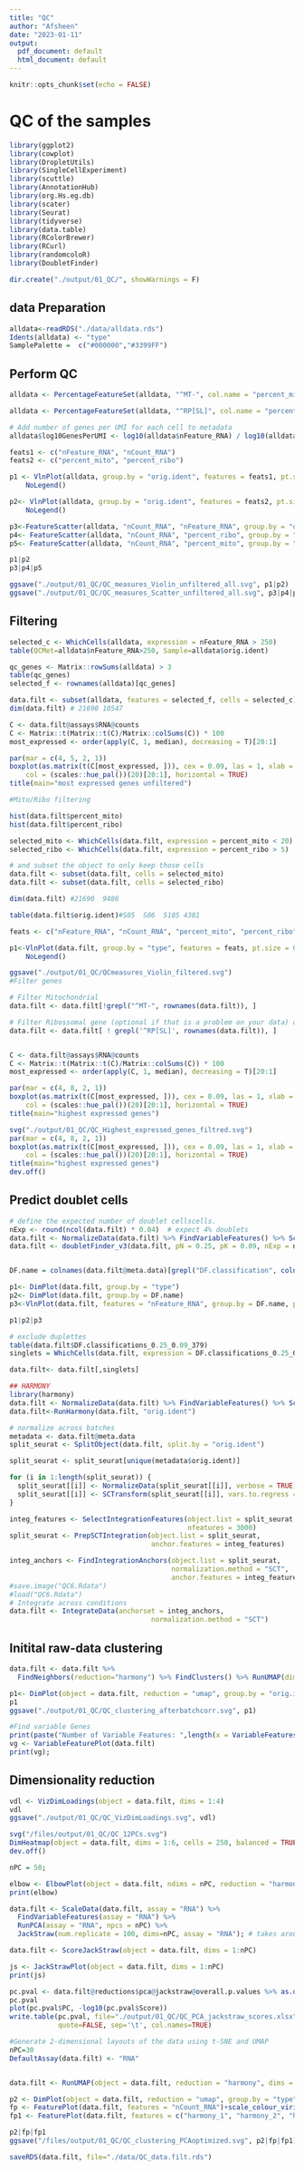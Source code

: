 ```yaml
---
title: "QC"
author: "Afsheen"
date: "2023-01-11"
output:
  pdf_document: default
  html_document: default
---
```


```r
knitr::opts_chunk$set(echo = FALSE)

```

# QC of the samples

```r
library(ggplot2)
library(cowplot)
library(DropletUtils)
library(SingleCellExperiment)
library(scuttle)
library(AnnotationHub)
library(org.Hs.eg.db)
library(scater)
library(Seurat)
library(tidyverse)
library(data.table)
library(RColorBrewer)
library(RCurl)
library(randomcoloR)
library(DoubletFinder)

dir.create("./output/01_QC/", showWarnings = F)
```

## data Preparation

```r
alldata<-readRDS("./data/alldata.rds")
Idents(alldata) <- "type"
SamplePalette =  c("#000000","#3399FF")
```

## Perform QC

```r

alldata <- PercentageFeatureSet(alldata, "^MT-", col.name = "percent_mito")

alldata <- PercentageFeatureSet(alldata, "^RP[SL]", col.name = "percent_ribo")

# Add number of genes per UMI for each cell to metadata
alldata$log10GenesPerUMI <- log10(alldata$nFeature_RNA) / log10(alldata$nCount_RNA)

feats1 <- c("nFeature_RNA", "nCount_RNA")
feats2 <- c("percent_mito", "percent_ribo")

p1 <- VlnPlot(alldata, group.by = "orig.ident", features = feats1, pt.size = 0.1, ncol = 3) +
    NoLegend()

p2<- VlnPlot(alldata, group.by = "orig.ident", features = feats2, pt.size = 0.1, ncol = 3) +
    NoLegend()

p3<-FeatureScatter(alldata, "nCount_RNA", "nFeature_RNA", group.by = "orig.ident", pt.size = 0.5)
p4<- FeatureScatter(alldata, "nCount_RNA", "percent_ribo", group.by = "orig.ident", pt.size = 0.5)
p5<- FeatureScatter(alldata, "nCount_RNA", "percent_mito", group.by = "orig.ident", pt.size = 0.5)

p1|p2
p3|p4|p5

ggsave("./output/01_QC/QC_measures_Violin_unfiltered_all.svg", p1|p2)
ggsave("./output/01_QC/QC_measures_Scatter_unfiltered_all.svg", p3|p4|p5)
```

## Filtering

```r
selected_c <- WhichCells(alldata, expression = nFeature_RNA > 250)
table(QCMet=alldata$nFeature_RNA>250, Sample=alldata$orig.ident)

qc_genes <- Matrix::rowSums(alldata) > 3
table(qc_genes)
selected_f <- rownames(alldata)[qc_genes]

data.filt <- subset(alldata, features = selected_f, cells = selected_c)
dim(data.filt) # 21690 10547

C <- data.filt@assays$RNA@counts
C <- Matrix::t(Matrix::t(C)/Matrix::colSums(C)) * 100
most_expressed <- order(apply(C, 1, median), decreasing = T)[20:1]

par(mar = c(4, 5, 2, 1))
boxplot(as.matrix(t(C[most_expressed, ])), cex = 0.09, las = 1, xlab = "% total count per cell",
    col = (scales::hue_pal())(20)[20:1], horizontal = TRUE)
title(main="most expressed genes unfiltered")

#Mito/Ribo filtering

hist(data.filt$percent_mito)
hist(data.filt$percent_ribo)

selected_mito <- WhichCells(data.filt, expression = percent_mito < 20)
selected_ribo <- WhichCells(data.filt, expression = percent_ribo > 5)

# and subset the object to only keep those cells
data.filt <- subset(data.filt, cells = selected_mito)
data.filt <- subset(data.filt, cells = selected_ribo)

dim(data.filt) #21690  9486

table(data.filt$orig.ident)#S05  S06  5105 4381 

feats <- c("nFeature_RNA", "nCount_RNA", "percent_mito", "percent_ribo")

p1<-VlnPlot(data.filt, group.by = "type", features = feats, pt.size = 0.1, ncol = 2) +
    NoLegend()

ggsave("./output/01_QC/QCmeasures_Violin_filtered.svg")
#Filter genes

# Filter Mitochondrial
data.filt <- data.filt[!grepl("^MT-", rownames(data.filt)), ]

# Filter Ribossomal gene (optional if that is a problem on your data) data.filt
data.filt <- data.filt[ ! grepl('^RP[SL]', rownames(data.filt)), ]


C <- data.filt@assays$RNA@counts
C <- Matrix::t(Matrix::t(C)/Matrix::colSums(C)) * 100
most_expressed <- order(apply(C, 1, median), decreasing = T)[20:1]

par(mar = c(4, 8, 2, 1))
boxplot(as.matrix(t(C[most_expressed, ])), cex = 0.09, las = 1, xlab = "% total count per cell",
    col = (scales::hue_pal())(20)[20:1], horizontal = TRUE)
title(main="highest expressed genes")

svg("./output/01_QC/QC_Highest_expressed_genes_filtred.svg")
par(mar = c(4, 8, 2, 1))
boxplot(as.matrix(t(C[most_expressed, ])), cex = 0.09, las = 1, xlab = "% total count per cell",
    col = (scales::hue_pal())(20)[20:1], horizontal = TRUE)
title(main="highest expressed genes")
dev.off()

```

## Predict doublet cells

```r
# define the expected number of doublet cellscells.
nExp <- round(ncol(data.filt) * 0.04)  # expect 4% doublets
data.filt <- NormalizeData(data.filt) %>% FindVariableFeatures() %>% ScaleData() %>% RunPCA() %>% RunUMAP(dims=1:20)
data.filt <- doubletFinder_v3(data.filt, pN = 0.25, pK = 0.09, nExp = nExp, PCs = 1:20)


DF.name = colnames(data.filt@meta.data)[grepl("DF.classification", colnames(data.filt@meta.data))]

p1<- DimPlot(data.filt, group.by = "type")
p2<- DimPlot(data.filt, group.by = DF.name)
p3<-VlnPlot(data.filt, features = "nFeature_RNA", group.by = DF.name, pt.size = 0.1)

p1|p2|p3

# exclude duplettes
table(data.filt$DF.classifications_0.25_0.09_379)
singlets = WhichCells(data.filt, expression = DF.classifications_0.25_0.09_379=="Singlet")

data.filt<- data.filt[,singlets]

```

```r
## HARMONY
library(harmony)
data.filt <- NormalizeData(data.filt) %>% FindVariableFeatures() %>% ScaleData()
data.filt<-RunHarmony(data.filt, "orig.ident")
```

```r
# normalize across batches 
metadata <- data.filt@meta.data
split_seurat <- SplitObject(data.filt, split.by = "orig.ident")

split_seurat <- split_seurat[unique(metadata$orig.ident)]

for (i in 1:length(split_seurat)) {
  split_seurat[[i]] <- NormalizeData(split_seurat[[i]], verbose = TRUE)
  split_seurat[[i]] <- SCTransform(split_seurat[[i]], vars.to.regress = c("percent_mito", "nCount_RNA"))
}

integ_features <- SelectIntegrationFeatures(object.list = split_seurat, 
                                            nfeatures = 3000) 
split_seurat <- PrepSCTIntegration(object.list = split_seurat, 
                                   anchor.features = integ_features)

integ_anchors <- FindIntegrationAnchors(object.list = split_seurat, 
                                        normalization.method = "SCT", 
                                        anchor.features = integ_features)
#save.image("QC6.Rdata")
#load("QC6.Rdata")
# Integrate across conditions
data.filt <- IntegrateData(anchorset = integ_anchors, 
                                   normalization.method = "SCT")


```

## Initital raw-data clustering

```r

data.filt <- data.filt %>% 
  FindNeighbors(reduction="harmony") %>% FindClusters() %>% RunUMAP(dims=1:30)

p1<- DimPlot(object = data.filt, reduction = "umap", group.by = "orig.ident")
p1
ggsave("./output/01_QC/QC_clustering_afterbatchcorr.svg", p1)
```

```r
#Find variable Genes
print(paste("Number of Variable Features: ",length(x = VariableFeatures(object = data.filt))));
vg <- VariableFeaturePlot(data.filt)
print(vg);
```

## Dimensionality reduction

```r
vdl <- VizDimLoadings(object = data.filt, dims = 1:4)
vdl
ggsave("./output/01_QC/QC_VizDimLoadings.svg", vdl)
```

```r
svg("/files/output/01_QC/QC_12PCs.svg")
DimHeatmap(object = data.filt, dims = 1:6, cells = 250, balanced = TRUE, reduction = "harmony")
dev.off()
```

```r
nPC = 50;

elbow <- ElbowPlot(object = data.filt, ndims = nPC, reduction = "harmony")
print(elbow)

data.filt <- ScaleData(data.filt, assay = "RNA") %>% 
  FindVariableFeatures(assay = "RNA") %>%  
  RunPCA(assay = "RNA", npcs = nPC) %>%  
  JackStraw(num.replicate = 100, dims=nPC, assay = "RNA"); # takes around 8 minutes

data.filt <- ScoreJackStraw(object = data.filt, dims = 1:nPC)

js <- JackStrawPlot(object = data.filt, dims = 1:nPC)
print(js)

pc.pval <- data.filt@reductions$pca@jackstraw@overall.p.values %>% as.data.frame(); # get p-value for each PC
pc.pval
plot(pc.pval$PC, -log10(pc.pval$Score))
write.table(pc.pval, file="./output/01_QC/QC_PCA_jackstraw_scores.xlsx", 
            quote=FALSE, sep='\t', col.names=TRUE)

#Generate 2-dimensional layouts of the data using t-SNE and UMAP
nPC=30
DefaultAssay(data.filt) <- "RNA"


data.filt <- RunUMAP(object = data.filt, reduction = "harmony", dims = 1:nPC);

p2 <- DimPlot(object = data.filt, reduction = "umap", group.by = "type", pt.size=0.1)
fp <- FeaturePlot(data.filt, features = "nCount_RNA")+scale_colour_viridis_c()
fp1 <- FeaturePlot(data.filt, features = c("harmony_1", "harmony_2", "harmony_3", "harmony_4"))

p2|fp|fp1
ggsave("/files/output/01_QC/QC_clustering_PCAoptimized.svg", p2|fp|fp1)

saveRDS(data.filt, file="./data/QC_data.filt.rds")

```

